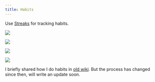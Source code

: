 ```yaml
---
title: Habits
---
```


Use [Streaks](https://streaksapp.com/) for tracking habits.

![](https://raw.githubusercontent.com/nikivdev/media/main/nikiv/25-oct/habits-1.png)

![](https://raw.githubusercontent.com/nikivdev/media/main/nikiv/25-oct/habits-2.png)

![](https://raw.githubusercontent.com/nikivdev/media/main/nikiv/25-oct/habits-3.png)

![](https://raw.githubusercontent.com/nikivdev/media/main/nikiv/25-oct/habits-4.png)

I briefly shared how I do habits in [old wiki](https://wiki.nikiv.dev/focusing/habits). But the process has changed since then, will write an update soon.
